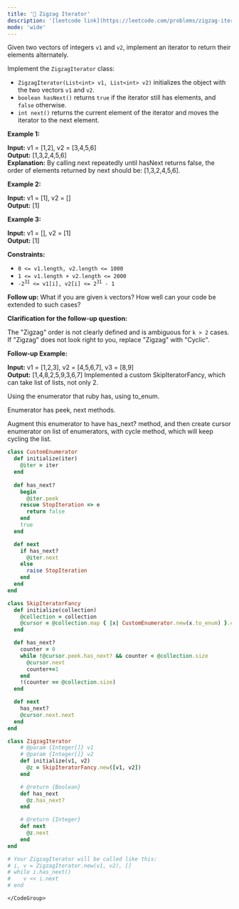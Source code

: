 ```yaml
---
title: '🧀 Zigzag Iterator'
description: '[leetcode link](https://leetcode.com/problems/zigzag-iterator/description/)'
mode: 'wide'
---
```

<Tabs>
  <Tab title="Question" icon="circle-question" iconType="regular">
    <Card>
      <p>Given two vectors of integers <code>v1</code> and <code>v2</code>, implement an iterator to return their elements alternately.</p>  <p>Implement the <code>ZigzagIterator</code> class:</p>  <ul>  <li><code>ZigzagIterator(List&lt;int&gt; v1, List&lt;int&gt; v2)</code> initializes the object with the two vectors <code>v1</code> and <code>v2</code>.</li>  <li><code>boolean hasNext()</code> returns <code>true</code> if the iterator still has elements, and <code>false</code> otherwise.</li>  <li><code>int next()</code> returns the current element of the iterator and moves the iterator to the next element.</li> </ul>   <p><strong class="example">Example 1:</strong></p>   <strong>Input:</strong> v1 = [1,2], v2 = [3,4,5,6] <br/> <strong>Output:</strong> [1,3,2,4,5,6] <br/> <strong>Explanation:</strong> By calling next repeatedly until hasNext returns false, the order of elements returned by next should be: [1,3,2,4,5,6].   <p><strong class="example">Example 2:</strong></p>   <strong>Input:</strong> v1 = [1], v2 = [] <br/> <strong>Output:</strong> [1]   <p><strong class="example">Example 3:</strong></p>   <strong>Input:</strong> v1 = [], v2 = [1] <br/> <strong>Output:</strong> [1]    <p><strong>Constraints:</strong></p>  <ul>  <li><code>0 &lt;= v1.length, v2.length &lt;= 1000</code></li>  <li><code>1 &lt;= v1.length + v2.length &lt;= 2000</code></li>  <li><code>-2<sup>31</sup> &lt;= v1[i], v2[i] &lt;= 2<sup>31</sup> - 1</code></li> </ul>   <p><strong>Follow up:</strong> What if you are given <code>k</code> vectors? How well can your code be extended to such cases?</p>  <p><strong>Clarification for the follow-up question:</strong></p>  <p>The &quot;Zigzag&quot; order is not clearly defined and is ambiguous for <code>k &gt; 2</code> cases. If &quot;Zigzag&quot; does not look right to you, replace &quot;Zigzag&quot; with &quot;Cyclic&quot;.</p>  <p><strong>Follow-up Example:</strong></p>   <strong>Input:</strong> v1 = [1,2,3], v2 = [4,5,6,7], v3 = [8,9] <br/> <strong>Output:</strong> [1,4,8,2,5,9,3,6,7]  
    </Card>
  </Tab>
  <Tab title="Solution" icon="lightbulb" iconType="regular" >
    <Card>
      Implemented a custom SkipIteratorFancy, which can take list of lists, not only 2.

Using the enumerator that ruby has, using to_enum. 

Enumerator has peek, next methods.

Augment this enumerator to have has_next? method, and then create cursor enumerator on list of enumerators, with cycle method, which will keep cycling the list.
    </Card>
  <Expandable title="code">
    <CodeGroup dropdown>
```ruby title="Zigzag Iterator" lines
class CustomEnumerator
  def initialize(iter)
    @iter = iter
  end
  
  def has_next?
    begin
      @iter.peek
    rescue StopIteration => e
      return false
    end
    true
  end

  def next
    if has_next?
      @iter.next
    else
      raise StopIteration
    end
  end
end

class SkipIteratorFancy
  def initialize(collection)
    @collection = collection
    @cursor = @collection.map { |x| CustomEnumerator.new(x.to_enum) }.cycle.to_enum
  end

  def has_next?
    counter = 0
    while !@cursor.peek.has_next? && counter < @collection.size
      @cursor.next
      counter+=1
    end
    !(counter == @collection.size)
  end

  def next
    has_next?
    @cursor.next.next
  end
end

class ZigzagIterator
    # @param {Integer[]} v1
    # @param {Integer[]} v2
    def initialize(v1, v2)
      @z = SkipIteratorFancy.new([v1, v2])
    end

    # @return {Boolean}
    def has_next
      @z.has_next?
    end

    # @return {Integer}
    def next
      @z.next 
    end
end

# Your ZigzagIterator will be called like this:
# i, v = ZigzagIterator.new(v1, v2), []
# while i.has_next()
#    v << i.next
# end
```
    </CodeGroup>
  </Expandable>
  </Tab>
</Tabs>